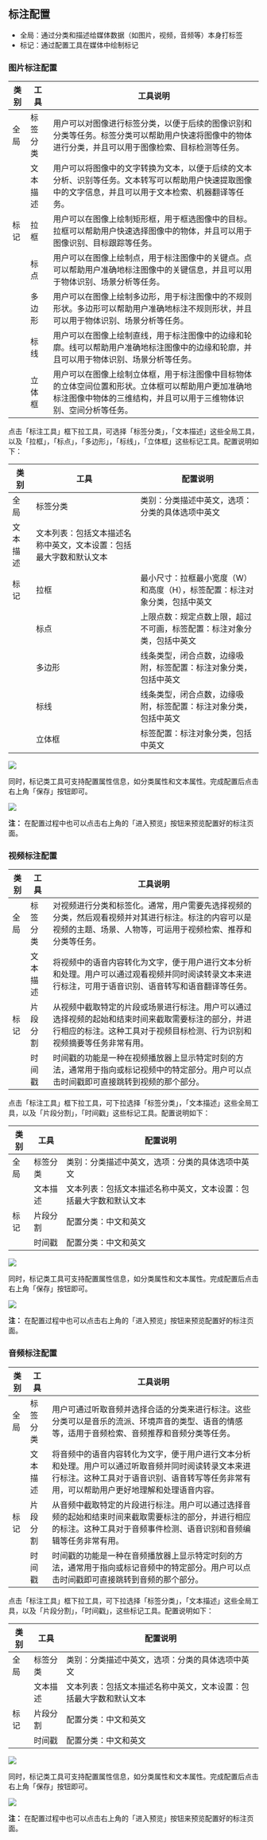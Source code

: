 


## 标注配置

- 全局：通过分类和描述给媒体数据（如图片，视频，音频等）本身打标签
- 标记：通过配置工具在媒体中绘制标记

### 图片标注配置

<table>
  <thead>
    <tr>
        <th style={{ whiteSpace: 'nowrap' }}>类别</th>
        <th style={{ whiteSpace: 'nowrap' }}>工具</th>
        <th>工具说明</th>
    </tr>
    </thead>
    <tbody>
    <tr>
        <td>全局</td>
        <td style={{ whiteSpace: 'nowrap' }}>标签分类</td>
        <td>用户可以对图像进行标签分类，以便于后续的图像识别和分类等任务。标签分类可以帮助用户快速将图像中的物体进行分类，并且可以用于图像检索、目标检测等任务。</td>
    </tr>
    <tr>
        <td></td>
        <td>文本描述</td>
        <td>用户可以将图像中的文字转换为文本，以便于后续的文本分析、识别等任务。文本转写可以帮助用户快速提取图像中的文字信息，并且可以用于文本检索、机器翻译等任务。</td>
    </tr>
    <tr>
        <td>标记</td>
        <td>拉框</td>
        <td>用户可以在图像上绘制矩形框，用于框选图像中的目标。拉框可以帮助用户快速选择图像中的物体，并且可以用于图像识别、目标跟踪等任务。</td>
    </tr>
    <tr>
        <td></td>
        <td>标点</td>
        <td>用户可以在图像上绘制点，用于标注图像中的关键点。点可以帮助用户准确地标注图像中的关键信息，并且可以用于物体识别、场景分析等任务。</td>
    </tr>
    <tr>
        <td></td>
        <td>多边形</td>
        <td>用户可以在图像上绘制多边形，用于标注图像中的不规则形状。多边形可以帮助用户准确地标注不规则形状，并且可以用于物体识别、场景分析等任务。</td>
    </tr>
    <tr>
        <td></td>
        <td>标线</td>
        <td>用户可以在图像上绘制直线，用于标注图像中的边缘和轮廓。线可以帮助用户准确地标注图像中的边缘和轮廓，并且可以用于物体识别、场景分析等任务。</td>
    </tr>
    <tr>
        <td></td>
        <td>立体框</td>
        <td>用户可以在图像上绘制立体框，用于标注图像中目标物体的立体空间位置和形状。立体框可以帮助用户更加准确地标注图像中物体的三维结构，并且可以用于三维物体识别、空间分析等任务。</td>
    </tr>
    </tbody>
</table>


点击「标注工具」框下拉工具，可选择「标签分类」，「文本描述」这些全局工具，以及「拉框」，「标点」，「多边形」，「标线」，「立体框」这些标记工具。配置说明如下：

<table>
  <thead>
    <tr>
        <th style={{ whiteSpace: 'nowrap' }}>类别</th>
        <th style={{ whiteSpace: 'nowrap' }}>工具</th>
        <th>配置说明</th>
    </tr>
    </thead>
    <tbody>
    <tr>
        <td>全局</td>
        <td style={{ whiteSpace: 'nowrap' }}>标签分类</td>
        <td>类别：分类描述中英文，选项：分类的具体选项中英文</td>
    </tr>
    <tr>
        <td>文本描述</td>
        <td>文本列表：包括文本描述名称中英文，文本设置：包括最大字数和默认文本</td>
    </tr>
    <tr>
        <td>标记</td>
        <td>拉框</td>
        <td>最小尺寸：拉框最小宽度（W）和高度（H），标签配置：标注对象分类，包括中英文</td>
    </tr>
    <tr>
        <td></td>
        <td>标点</td>
        <td>上限点数：规定点数上限，超过不可画，标签配置：标注对象分类，包括中英文</td>
    </tr>
    <tr>
        <td></td>
        <td>多边形</td>
        <td>线条类型，闭合点数，边缘吸附，标签配置：标注对象分类，包括中英文</td>
    </tr>
    <tr>
        <td></td>
        <td>标线</td>
        <td>线条类型，闭合点数，边缘吸附，标签配置：标注对象分类，包括中英文</td>
    </tr>
    <tr>
        <td></td>
        <td>立体框</td>
        <td>标签配置：标注对象分类，包括中英文</td>
    </tr>
    </tbody>
</table>


<img src={imageConfig} />

同时，标记类工具可支持配置属性信息，如分类属性和文本属性。完成配置后点击右上角「保存」按钮即可。

<img src={attributeConfig} />

**注：** 在配置过程中也可以点击右上角的「进入预览」按钮来预览配置好的标注页面。

### 视频标注配置

<table>
    <thead>
        <tr>
            <th>类别</th>
            <th>工具</th>
            <th>工具说明</th>
        </tr>
    </thead>
    <tbody>
        <tr>
            <td style={{ whiteSpace: 'nowrap' }}>全局</td>
            <td style={{ whiteSpace: 'nowrap' }}>标签分类</td>
            <td>对视频进行分类和标签化。通常，用户需要先选择视频的分类，然后观看视频并对其进行标注。标注的内容可以是视频的主题、场景、人物等，可运用于视频检索、推荐和分类等任务。</td>
        </tr>
        <tr>
            <td></td>
            <td>文本描述</td>
            <td>将视频中的语音内容转化为文字，便于用户进行文本分析和处理。用户可以通过观看视频并同时阅读转录文本来进行标注，可用于语音识别、语音转写和语音翻译等任务。</td>
        </tr>
        <tr>
            <td>标记</td>
            <td>片段分割</td>
            <td>从视频中截取特定的片段或场景进行标注。用户可以通过选择视频的起始和结束时间来截取需要标注的部分，并进行相应的标注。这种工具对于视频目标检测、行为识别和视频摘要等任务非常有用。</td>
        </tr>
        <tr>
            <td></td>
            <td>时间戳</td>
            <td>时间戳的功能是一种在视频播放器上显示特定时刻的方法，通常用于指向或标记视频中的特定部分。用户可以点击时间戳即可直接跳转到视频的那个部分。</td>
        </tr>
    </tbody>
</table>

点击「标注工具」框下拉工具，可下拉选择「标签分类」，「文本描述」这些全局工具，以及「片段分割」，「时间戳」这些标记工具。配置说明如下：

<table>
    <thead>
        <tr>
            <th>类别</th>
            <th>工具</th>
            <th>配置说明</th>
        </tr>
    </thead>
    <tbody>
        <tr>
            <td>全局</td>
            <td>标签分类</td>
            <td>类别：分类描述中英文，选项：分类的具体选项中英文</td>
        </tr>
        <tr>
            <td></td>
            <td>文本描述</td>
            <td>文本列表：包括文本描述名称中英文，文本设置：包括最大字数和默认文本</td>
        </tr>
        <tr>
            <td>标记</td>
            <td>片段分割</td>
            <td>配置分类：中文和英文</td>
        </tr>
        <tr>
            <td></td>
            <td>时间戳</td>
            <td>配置分类：中文和英文</td>
        </tr>
    </tbody>
</table>

<img src={videoConfig} />

同时，标记类工具可支持配置属性信息，如分类属性和文本属性。完成配置后点击右上角「保存」按钮即可。

<img src={videoAttributeConfig} />

**注：** 在配置过程中也可以点击右上角的「进入预览」按钮来预览配置好的标注页面。

### 音频标注配置

<table>
    <thead>
        <tr>
            <th>类别</th>
            <th>工具</th>
            <th>工具说明</th>
        </tr>
    </thead>
    <tbody>
        <tr>
            <td style={{ whiteSpace: 'nowrap' }}>全局</td>
            <td style={{ whiteSpace: 'nowrap' }}>标签分类</td>
            <td>用户可通过听取音频并选择合适的分类来进行标注。这些分类可以是音乐的流派、环境声音的类型、语音的情感等，适用于音频检索、音频推荐和音频分类等任务。</td>
        </tr>
        <tr>
            <td></td>
            <td>文本描述</td>
            <td>将音频中的语音内容转化为文字，便于用户进行文本分析和处理。用户可以通过听取音频并同时阅读转录文本来进行标注。这种工具对于语音识别、语音转写等任务非常有用，可以帮助用户更好地理解和处理语音内容。</td>
        </tr>
        <tr>
            <td>标记</td>
            <td>片段分割</td>
            <td>从音频中截取特定的片段进行标注。用户可以通过选择音频的起始和结束时间来截取需要标注的部分，并进行相应的标注。这种工具对于音频事件检测、语音识别和音频编辑等任务非常有用。</td>
        </tr>
        <tr>
            <td></td>
            <td>时间戳</td>
            <td>时间戳的功能是一种在音频播放器上显示特定时刻的方法，通常用于指向或标记音频中的特定部分。用户可以点击时间戳即可直接跳转到音频的那个部分。</td>
        </tr>
    </tbody>
</table>

点击「标注工具」框下拉工具，可下拉选择「标签分类」，「文本描述」这些全局工具，以及「片段分割」，「时间戳」，这些标记工具。配置说明如下：

<table>
    <thead>
        <tr>
            <th>类别</th>
            <th>工具</th>
            <th>配置说明</th>
        </tr>
    </thead>
    <tbody>
        <tr>
            <td style={{ whiteSpace: 'nowrap' }}>全局</td>
            <td style={{ whiteSpace: 'nowrap' }}>标签分类</td>
            <td>类别：分类描述中英文，选项：分类的具体选项中英文</td>
        </tr>
        <tr>
            <td></td>
            <td>文本描述</td>
            <td>文本列表：包括文本描述名称中英文，文本设置：包括最大字数和默认文本</td>
        </tr>
        <tr>
            <td>标记</td>
            <td>片段分割</td>
            <td>配置分类：中文和英文</td>
        </tr>
        <tr>
            <td></td>
            <td>时间戳</td>
            <td>配置分类：中文和英文</td>
        </tr>
    </tbody>
</table>

<img src={audioConfig} />

同时，标记类工具可支持配置属性信息，如分类属性和文本属性。完成配置后点击右上角「保存」按钮即可。

<img src={audioAttributeConfig} />

**注：** 在配置过程中也可以点击右上角的「进入预览」按钮来预览配置好的标注页面。
